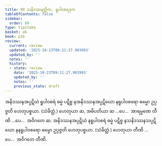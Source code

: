 ```yaml
---
title: 89 သနိဒဿနတ္တိက, ရူပါဝစရဒုက
tableOfContents: false
sidebar:
  order: 89
type: tipitaka
basket: ab
book: p16
review:
  current: review
  updated: '2025-10-23T09:21:27.903993'
  updated_by: ''
  notes: ''
  history:
  - state: review
    date: '2025-10-23T09:21:27.903993'
    updated_by: ''
    notes: ''
    previous_state: draft
---
```



<ReviewStatus review={frontmatter.review} showDetails={true} />

<HypothesisAnnotation frontmatter={frontmatter} />

<DynamicBreadcrumb />

<Division number="140" book="p16" e="ch" v="40" p="286">

<Paragraph number="334" book="p16">
အနိဒဿနအပ္ပဋိဃံ ရူပါဝစရံ ဓမ္မံ ပဋိစ္စ နအနိဒဿနအပ္ပဋိဃော နရူပါဝစရော ဓမ္မော ဥပ္ပဇ္ဇတိ ဟေတုပစ္စယာ. (သံခိတ္တံ.) ဟေတုယာ ဆ, အဓိပတိယာ ဆ …ပေ…  အာရမ္မဏေ တီဏိ …ပေ…  အဝိဂတေ ဆ.
</Paragraph>

<Paragraph number="335" book="p16">
အနိဒဿနအပ္ပဋိဃံ နရူပါဝစရံ ဓမ္မံ ပဋိစ္စ နသနိဒဿနသပ္ပဋိဃော နနရူပါဝစရော ဓမ္မော ဥပ္ပဇ္ဇတိ ဟေတုပစ္စယာ. (သံခိတ္တံ.) ဟေတုယာ တီဏိ …ပေ…  အဝိဂတေ တီဏိ.
</Paragraph>
</Division>